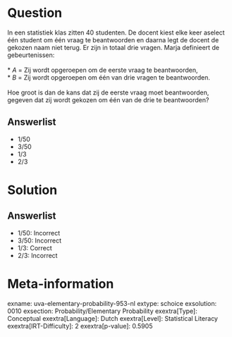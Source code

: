 Question
========

In een statistiek klas zitten 40 studenten. De docent kiest elke keer
aselect één student om één vraag te beantwoorden en daarna legt de
docent de gekozen naam niet terug. Er zijn in totaal drie vragen. Marja
definieert de gebeurtenissen:\
\
* *A* = Zij wordt opgeroepen om de eerste vraag te beantwoorden,\
* *B* = Zij wordt opgeroepen om één van drie vragen te beantwoorden.\
\
Hoe groot is dan de kans dat zij de eerste vraag moet beantwoorden,
gegeven dat zij wordt gekozen om één van de drie te beantwoorden?

Answerlist
----------

* 1/50
* 3/50
* 1/3
* 2/3

Solution
========

Answerlist
----------

* 1/50: Incorrect
* 3/50: Incorrect
* 1/3: Correct
* 2/3: Incorrect

Meta-information
================
exname: uva-elementary-probability-953-nl
extype: schoice
exsolution: 0010
exsection: Probability/Elementary Probability
exextra[Type]: Conceptual
exextra[Language]: Dutch
exextra[Level]: Statistical Literacy
exextra[IRT-Difficulty]: 2
exextra[p-value]: 0.5905
